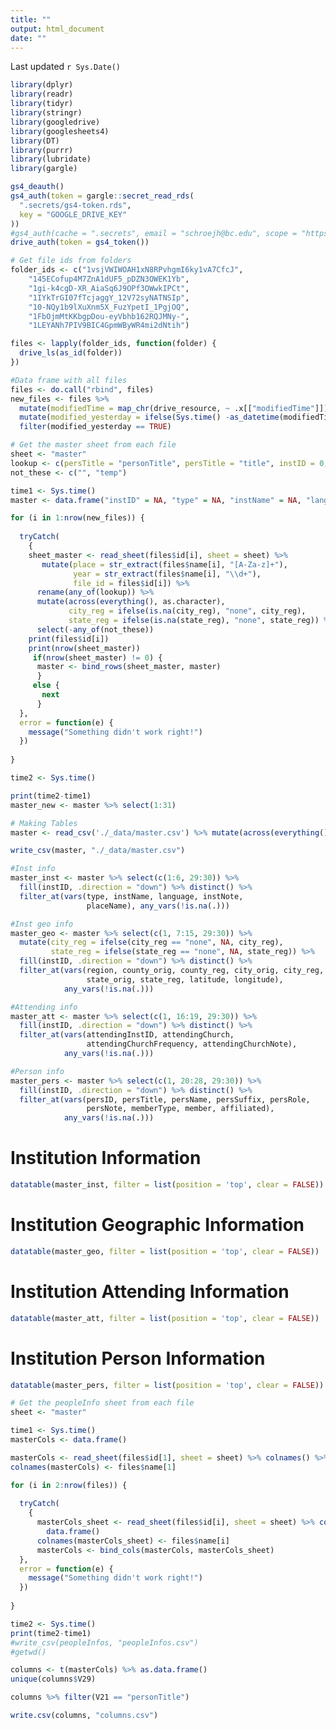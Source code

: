```yaml
---
title: ""
output: html_document
date: ""
---
```

Last updated `r Sys.Date()`

```r
library(dplyr)
library(readr)
library(tidyr)
library(stringr)
library(googledrive)
library(googlesheets4)
library(DT)
library(purrr)
library(lubridate)
library(gargle)

gs4_deauth()
gs4_auth(token = gargle::secret_read_rds(
  ".secrets/gs4-token.rds",
  key = "GOOGLE_DRIVE_KEY"
))
#gs4_auth(cache = ".secrets", email = "schroejh@bc.edu", scope = "https://www.googleapis.com/auth/drive")
drive_auth(token = gs4_token())

```

```r
# Get file ids from folders
folder_ids <- c("1vsjVWIWOAH1xN8RPvhgmI6ky1vA7CfcJ",
    "145ECofup4M7ZnA1dUF5_pDZN3OWEK1Yb",
    "1gi-k4cgD-XR_AiaSq6J9OPf3OWwkIPCt",
    "1IYkTrGI07fTcjaggY_12V72syNATNSIp",
    "10-NQy1b9lXuXnm5X_FuzYpetI_1PgjOQ",
    "1FbOjmMtKKbgpDou-eyVbhb162RQJMNy-",
    "1LEYANh7PIV9BIC4GpmWByWR4mi2dNtih")

files <- lapply(folder_ids, function(folder) {
  drive_ls(as_id(folder))
})

#Data frame with all files
files <- do.call("rbind", files) 
new_files <- files %>% 
  mutate(modifiedTime = map_chr(drive_resource, ~ .x[["modifiedTime"]])) %>%
  mutate(modified_yesterday = ifelse(Sys.time() -as_datetime(modifiedTime) <= 24, TRUE, FALSE)) %>% 
  filter(modified_yesterday == TRUE)
```

```r
# Get the master sheet from each file
sheet <- "master"
lookup <- c(persTitle = "personTitle", persTitle = "title", instID = 0, instID = "ros", attendingInstID = "attendingIstD", attendingInstID = "attendingChurchID", attendingInstID = "AttendingChurchID")
not_these <- c("", "temp")

time1 <- Sys.time()
master <- data.frame("instID" = NA, "type" = NA, "instName" = NA, "language" = NA, "instNote" = NA, "placeName" = NA, "region" = NA, "county_orig" = NA, "county_reg"   = NA, "city_orig" = NA, "city_reg" = NA, "state_orig" = NA, "state_reg" = NA, "latitude" = NA, "longitude" = NA, "attendingInstID" = NA, "attendingChurch" = NA, "attendingChurchFrequency" = NA, "attendingChurchNote" = NA, "persID" = NA, "persTitle" = NA, "persName" = NA, "persSuffix" = NA, "persRole" = NA, "persNote"      = NA, "memberType" = NA, "member" = NA, "affiliated" = NA, "place" = NA, "year" = NA)

for (i in 1:nrow(new_files)) {
   
  tryCatch(
    {
    sheet_master <- read_sheet(files$id[i], sheet = sheet) %>%
       mutate(place = str_extract(files$name[i], "[A-Za-z]+"),
              year = str_extract(files$name[i], "\\d+"),
              file_id = files$id[i]) %>%
      rename(any_of(lookup)) %>%
      mutate(across(everything(), as.character),
             city_reg = ifelse(is.na(city_reg), "none", city_reg), 
             state_reg = ifelse(is.na(state_reg), "none", state_reg)) %>%
      select(-any_of(not_these))
    print(files$id[i])
    print(nrow(sheet_master))
     if(nrow(sheet_master) != 0) {
      master <- bind_rows(sheet_master, master)
      }
     else {
       next
      }
  },
  error = function(e) {
    message("Something didn't work right!")
  })
  
}

time2 <- Sys.time()

print(time2-time1)
master_new <- master %>% select(1:31)
```

```r
# Making Tables
master <- read_csv('./_data/master.csv') %>% mutate(across(everything(), as.character)) %>% filter(!(file_id %in% new_files$id)) %>% bind_rows(master_new)

write_csv(master, "./_data/master.csv")

#Inst info
master_inst <- master %>% select(c(1:6, 29:30)) %>%
  fill(instID, .direction = "down") %>% distinct() %>%
  filter_at(vars(type, instName, language, instNote,
                 placeName), any_vars(!is.na(.)))

#Inst geo info
master_geo <- master %>% select(c(1, 7:15, 29:30)) %>% 
  mutate(city_reg = ifelse(city_reg == "none", NA, city_reg),
         state_reg = ifelse(state_reg == "none", NA, state_reg)) %>%
  fill(instID, .direction = "down") %>% distinct() %>%
  filter_at(vars(region, county_orig, county_reg, city_orig, city_reg,
                 state_orig, state_reg, latitude, longitude),
            any_vars(!is.na(.)))

#Attending info
master_att <- master %>% select(c(1, 16:19, 29:30)) %>%
  fill(instID, .direction = "down") %>% distinct() %>%
  filter_at(vars(attendingInstID, attendingChurch,
                 attendingChurchFrequency, attendingChurchNote),
            any_vars(!is.na(.)))

#Person info
master_pers <- master %>% select(c(1, 20:28, 29:30)) %>% 
  fill(instID, .direction = "down") %>% distinct() %>%
  filter_at(vars(persID, persTitle, persName, persSuffix, persRole,
                 persNote, memberType, member, affiliated),
            any_vars(!is.na(.)))

```

# Institution Information

```r
datatable(master_inst, filter = list(position = 'top', clear = FALSE))
```

# Institution Geographic Information


```r
datatable(master_geo, filter = list(position = 'top', clear = FALSE))
```

# Institution Attending Information

```r
datatable(master_att, filter = list(position = 'top', clear = FALSE))
```

# Institution Person Information

```r
datatable(master_pers, filter = list(position = 'top', clear = FALSE))
```

```r
# Get the peopleInfo sheet from each file
sheet <- "master"

time1 <- Sys.time()
masterCols <- data.frame()

masterCols <- read_sheet(files$id[1], sheet = sheet) %>% colnames() %>% data.frame()
colnames(masterCols) <- files$name[1]

for (i in 2:nrow(files)) {
   
  tryCatch(
    {
      masterCols_sheet <- read_sheet(files$id[i], sheet = sheet) %>% colnames() %>%
        data.frame()
      colnames(masterCols_sheet) <- files$name[i]
      masterCols <- bind_cols(masterCols, masterCols_sheet)
  },
  error = function(e) {
    message("Something didn't work right!")
  })
  
}

time2 <- Sys.time()
print(time2-time1)
#write_csv(peopleInfos, "peopleInfos.csv")
#getwd()

columns <- t(masterCols) %>% as.data.frame()
unique(columns$V29)

columns %>% filter(V21 == "personTitle")

write.csv(columns, "columns.csv")
```
